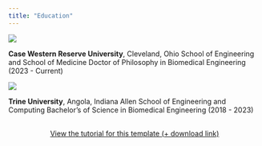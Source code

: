 ```yaml
---
title: "Education"
---
```


![](images/cwru-logo-formal.png)

**Case Western Reserve University**, Cleveland, Ohio
School of Engineering and School of Medicine
Doctor of Philosophy in Biomedical Engineering (2023 - Current)


![](images/trine_logo.jpg)

**Trine University**, Angola, Indiana
Allen School of Engineering and Computing
Bachelor's of Science in Biomedical Engineering (2018 - 2023)


::: {style="margin: 30px; text-align: center;"}
<a class="btn btn-primary" href="https://www.marvinschmitt.com/blog/website-tutorial-quarto/" role="button" target="_blank" style="padding: 15px 30px;">View the tutorial for this template (+ download link)</a>
:::

